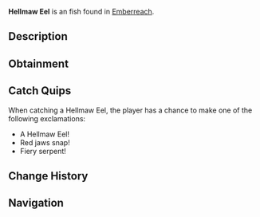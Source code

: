 {{FishInfobox
|image          = Hellmaw Eel.png
|rarity         = Uncommon
|sea            = Second Sea
|location       = [[Emberreach]]
|sublocation    = 
|sources        = Fishing Rod
|radar_location = 
|prog_speed     = -1
|xp             = 50
|weather        = Clear
|time           = Day
|season         = Winter
|bait           = Flakes
|base_weight    = 51
|base_value     = 105
|weight_range   = 30
|base_chance    = 82
|base_resil     = 61
}}
'''Hellmaw Eel''' is an {{Rarity|Uncommon}} fish found in [[Emberreach]].

== Description ==
{{Description|A sinuous creature, its jaws wide and lined with crimson hints.|Bestiary Entry}}

== Obtainment ==
{{Description|It slithers under the crisp fire of dawn.|Bestiary Hint}}
{{Fish Availability|
Emberreach/Volcano
|top_rods      = 
Free Spirit Rod\297702.63\25084.56;
Firefly Rod\293635.62\38077.07;
Adventurer's Rod\282959.42\32455.95;
Azure Of Lagoon\272427.8\27652.13;
Trident Rod\253853.2\30762.47;
Lucky Rod\238910.59\33259.6;
Brick Built Rod\253572.31\27281.45;
Nocturnal Rod\148151.46\148151.46;
Fang of the Eclipse\240976.97\41037.21;
Egg Rod\228639.62\35312.42;
Wildflower Rod\228153.71\34728.74;
Blazebringer Rod\235957.52\32673.25;
Astralhook Rod\232283.26\0;
Verdant Shear Rod\226624.34\34335.88;
No-Life Rod\209020.48\25688.35;
Ethereal Prism Rod\197017.44\27431.83;
Seraphic Rod\196016.11\23753.65;
Challenger's Rod\193017.68\23674.31;
Rod Of The Forgotten Fang\187419.2\22739.9;
Depthseeker Rod\186942.68\23425.54;
Rod Of The Exalted One\185495.07\22930.55;
Avalanche Rod\184642.87\23139.05;
Rod Of The Depths\183962.83\22412.28;
Volcanic Rod\183694.73\22736.92;
Zeus Rod\182853.39\22632.78;
Steady Rod\150985.93\18871.82
|recommended   = Free Spirit Rod
}}

== Catch Quips ==
When catching a Hellmaw Eel, the player has a chance to make one of the following exclamations:
* A Hellmaw Eel!
* Red jaws snap!
* Fiery serpent!

== Change History ==
{{Change History|{{subst:Current Version}}}}

== Navigation ==
{{Fish Navbox|Emberreach}}